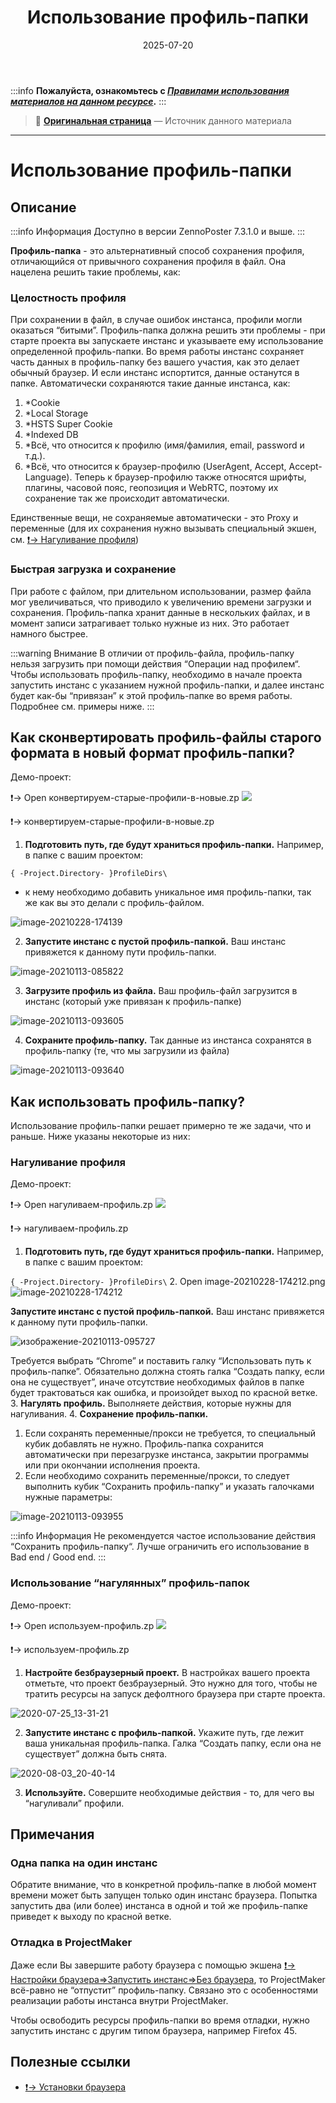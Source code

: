 ﻿---
sidebar_position: 9
title: "Использование профиль-папки"
description: ""
date: "2025-07-20"
converted: true
originalFile: "Использование профиль-папки.txt"
targetUrl: "https://zennolab.atlassian.net/wiki/spaces/RU/pages/1251475485/-"
---
:::info **Пожалуйста, ознакомьтесь с [*Правилами использования материалов на данном ресурсе*](../Disclaimer).**
:::

> 🔗 **[Оригинальная страница](https://zennolab.atlassian.net/wiki/spaces/RU/pages/1251475485/-)** — Источник данного материала

_______________________________________________  
# Использование профиль-папки

## Описание

:::info Информация
Доступно в версии ZennoPoster 7.3.1.0 и выше.
:::

**Профиль-папка** - это альтернативный способ сохранения профиля, отличающийся от привычного сохранения профиля в файл. Она нацелена решить такие проблемы, как:

### Целостность профиля

При сохранении в файл, в случае ошибок инстанса, профили могли оказаться “битыми”. Профиль-папка должна решить эти проблемы - при старте проекта вы запускаете инстанс и указываете ему использование определенной профиль-папки. Во время работы инстанс сохраняет часть данных в профиль-папку без вашего участия, как это делает обычный браузер. И если инстанс испортится, данные останутся в папке. Автоматически сохраняются такие данные инстанса, как:

1. *Cookie
2. *Local Storage
3. *HSTS Super Cookie
4. *Indexed DB
5. *Всё, что относится к профилю (имя/фамилия, email, password и т.д.).
6. *Всё, что относится к браузер-профилю (UserAgent, Accept, Accept-Language). Теперь к браузер-профилю также относятся шрифты, плагины, часовой пояс, геопозиция и WebRTC, поэтому их сохранение так же происходит автоматически.

Единственные вещи, не сохраняемые автоматически - это Proxy и переменные (для их сохранения нужно вызывать специальный экшен, см. [❗→ Нагуливание профиля](https://zennolab.atlassian.net/wiki/spaces/RU/pages/1251475485/-#1.-%D0%9D%D0%B0%D0%B3%D1%83%D0%BB%D0%B8%D0%B2%D0%B0%D0%BD%D0%B8%D0%B5-%D0%BF%D1%80%D0%BE%D1%84%D0%B8%D0%BB%D1%8F "https://zennolab.atlassian.net/wiki/spaces/RU/pages/1251475485/-#1.-%D0%9D%D0%B0%D0%B3%D1%83%D0%BB%D0%B8%D0%B2%D0%B0%D0%BD%D0%B8%D0%B5-%D0%BF%D1%80%D0%BE%D1%84%D0%B8%D0%BB%D1%8F"))

### Быстрая загрузка и сохранение

При работе с файлом, при длительном использовании, размер файла мог увеличиваться, что приводило к увеличению времени загрузки и сохранения. Профиль-папка хранит данные в нескольких файлах, и в момент записи затрагивает только нужные из них. Это работает намного быстрее.

:::warning Внимание
В отличии от профиль-файла, профиль-папку нельзя загрузить при помощи действия “Операции над профилем“. Чтобы использовать профиль-папку, необходимо в начале проекта запустить инстанс с указанием нужной профиль-папки, и далее инстанс будет как-бы “привязан” к этой профиль-папке во время работы. Подробнее см. примеры ниже.
:::

  

## Как сконвертировать профиль-файлы старого формата в новый формат профиль-папки?

Демо-проект:

❗→ Open конвертируем-старые-профили-в-новые.zp
![](https://media-cdn.atlassian.com/file/b229b68b-fd3e-4d3c-92fa-71ee31f951e9/image/cdn?allowAnimated=true&amp;client=a39ef20a-45b0-4258-a1f9-dace57692ad1&amp;collection=contentId-1251475485&amp;height=125&amp;max-age=2592000&amp;mode=full-fit&amp;source=mediaCard&amp;token=eyJhbGciOiJIUzI1NiJ9.eyJpc3MiOiJhMzllZjIwYS00NWIwLTQyNTgtYTFmOS1kYWNlNTc2OTJhZDEiLCJhY2Nlc3MiOnsidXJuOmZpbGVzdG9yZTpjb2xsZWN0aW9uOmNvbnRlbnRJZC0xMjUxNDc1NDg1IjpbInJlYWQiXX0sImV4cCI6MTc1MzAyMDc3OSwibmJmIjoxNzUzMDE3ODk5fQ.rp_yMAOcRZLck9sm5MXbfqJ4wVqwk4ZmF3oJuLSCZKY&amp;width=156)

❗→ конвертируем-старые-профили-в-новые.zp

1. **Подготовить путь, где будут храниться профиль-папки.** Например, в папке с вашим проектом: 

`{ -Project.Directory- }ProfileDirs\`

 + к нему необходимо добавить уникальное имя профиль-папки, так же как вы это делали с профиль-файлом.

![image-20210228-174139](./assets/Использование_профиль-папки/Использование_профиль-папки_pic1.png)


2. **Запустите инстанс с пустой профиль-папкой.** Ваш инстанс привяжется к данному пути профиль-папки.

![image-20210113-085822](./assets/Использование_профиль-папки/Использование_профиль-папки_pic2.png)


3. **Загрузите профиль из файла.** Ваш профиль-файл загрузится в инстанс (который уже привязан к профиль-папке)

![image-20210113-093605](./assets/Использование_профиль-папки/Использование_профиль-папки_pic3.png)


4. **Сохраните профиль-папку.** Так данные из инстанса сохранятся в профиль-папку (те, что мы загрузили из файла)

![image-20210113-093640](./assets/Использование_профиль-папки/Использование_профиль-папки_pic4.png)



  

## Как использовать профиль-папку?

Использование профиль-папки решает примерно те же задачи, что и раньше. Ниже указаны некоторые из них:

### Нагуливание профиля

Демо-проект:

❗→ Open нагуливаем-профиль.zp
![](https://media-cdn.atlassian.com/file/2c4f8b8f-9233-42e6-9365-5cbcde092148/image/cdn?allowAnimated=true&amp;client=a39ef20a-45b0-4258-a1f9-dace57692ad1&amp;collection=contentId-1251475485&amp;height=125&amp;max-age=2592000&amp;mode=full-fit&amp;source=mediaCard&amp;token=eyJhbGciOiJIUzI1NiJ9.eyJpc3MiOiJhMzllZjIwYS00NWIwLTQyNTgtYTFmOS1kYWNlNTc2OTJhZDEiLCJhY2Nlc3MiOnsidXJuOmZpbGVzdG9yZTpjb2xsZWN0aW9uOmNvbnRlbnRJZC0xMjUxNDc1NDg1IjpbInJlYWQiXX0sImV4cCI6MTc1MzAyMDc3OSwibmJmIjoxNzUzMDE3ODk5fQ.rp_yMAOcRZLck9sm5MXbfqJ4wVqwk4ZmF3oJuLSCZKY&amp;width=156)

❗→ нагуливаем-профиль.zp

1. **Подготовить путь, где будут храниться профиль-папки.** Например, в папке с вашим проектом: 

`{ -Project.Directory- }ProfileDirs\`
2. Open image-20210228-174212.png
![image-20210228-174212](./assets/Использование_профиль-папки/Использование_профиль-папки_pic5.png)



 **Запустите инстанс с пустой профиль-папкой.** Ваш инстанс привяжется к данному пути профиль-папки.

![изображение-20210113-095727](./assets/Использование_профиль-папки/Использование_профиль-папки_pic6.png)



 Требуется выбрать “Chrome” и поставить галку “Использовать путь к профиль-папке”. Обязательно должна стоять галка “Создать папку, если она не существует”, иначе отсутствие необходимых файлов в папке будет трактоваться как ошибка, и произойдет выход по красной ветке.
3. **Нагулять профиль.** Выполняете действия, которые нужны для нагуливания.
4. **Сохранение профиль-папки.**

 1. Если сохранять переменные/прокси не требуется, то специальный кубик добавлять не нужно. Профиль-папка сохранится автоматически при перезагрузке инстанса, закрытии программы или при окончании исполнения проекта.
 2. Если необходимо сохранить переменные/прокси, то следует выполнить кубик “Сохранить профиль-папку” и указать галочками нужные параметры:

![image-20210113-093955](./assets/Использование_профиль-папки/Использование_профиль-папки_pic7.png)



:::info Информация
Не рекомендуется частое использование действия “Сохранить профиль-папку“. Лучше ограничить его использование в Bad end / Good end.
:::

### Использование “нагулянных” профиль-папок

Демо-проект:

❗→ Open используем-профиль.zp
![](https://media-cdn.atlassian.com/file/ee4c76f2-8d35-44b3-99d8-af0752eaa756/image/cdn?allowAnimated=true&amp;client=a39ef20a-45b0-4258-a1f9-dace57692ad1&amp;collection=contentId-1251475485&amp;height=125&amp;max-age=2592000&amp;mode=full-fit&amp;source=mediaCard&amp;token=eyJhbGciOiJIUzI1NiJ9.eyJpc3MiOiJhMzllZjIwYS00NWIwLTQyNTgtYTFmOS1kYWNlNTc2OTJhZDEiLCJhY2Nlc3MiOnsidXJuOmZpbGVzdG9yZTpjb2xsZWN0aW9uOmNvbnRlbnRJZC0xMjUxNDc1NDg1IjpbInJlYWQiXX0sImV4cCI6MTc1MzAyMDc3OSwibmJmIjoxNzUzMDE3ODk5fQ.rp_yMAOcRZLck9sm5MXbfqJ4wVqwk4ZmF3oJuLSCZKY&amp;width=156)

❗→ используем-профиль.zp

1. **Настройте безбраузерный проект.** В настройках вашего проекта отметьте, что проект безбраузерный. Это нужно для того, чтобы не тратить ресурсы на запуск дефолтного браузера при старте проекта. 

![2020-07-25_13-31-21](./assets/Использование_профиль-папки/Использование_профиль-папки_pic8.png)


2. **Запустите инстанс с профиль-папкой.** Укажите путь, где лежит ваша уникальная профиль-папка. Галка “Создать папку, если она не существует” должна быть снята.

![2020-08-03_20-40-14](./assets/Использование_профиль-папки/Использование_профиль-папки_pic9.jpg)


3. **Используйте.** Совершите необходимые действия - то, для чего вы “нагуливали” профили.

  

## Примечания

### Одна папка на один инстанс

Обратите внимание, что в конкретной профиль-папке в любой момент времени может быть запущен только один инстанс браузера. Попытка запустить два (или более) инстанса в одной и той же профиль-папке приведет к выходу по красной ветке.

### Отладка в ProjectMaker

Даже если Вы завершите работу браузера с помощью экшена [❗→ Настройки браузера=&gt;Запустить инстанс=&gt;Без браузера](https://zennolab.atlassian.net/wiki/spaces/RU/pages/489324572#%D0%97%D0%B0%D0%BF%D1%83%D1%81%D1%82%D0%B8%D1%82%D1%8C-%D0%B8%D0%BD%D1%81%D1%82%D0%B0%D0%BD%D1%81 "https://zennolab.atlassian.net/wiki/spaces/RU/pages/489324572#%D0%97%D0%B0%D0%BF%D1%83%D1%81%D1%82%D0%B8%D1%82%D1%8C-%D0%B8%D0%BD%D1%81%D1%82%D0%B0%D0%BD%D1%81"), то ProjectMaker всё-равно не “отпустит” профиль-папку. Связано это с особенностями реализации работы инстанса внутри ProjectMaker.

Чтобы освободить ресурсы профиль-папки во время отладки, нужно запустить инстанс с другим типом браузера, например Firefox 45.

  

## Полезные ссылки

- [❗→ Установки браузера](/wiki/spaces/RU/pages/489324572 "/wiki/spaces/RU/pages/489324572")